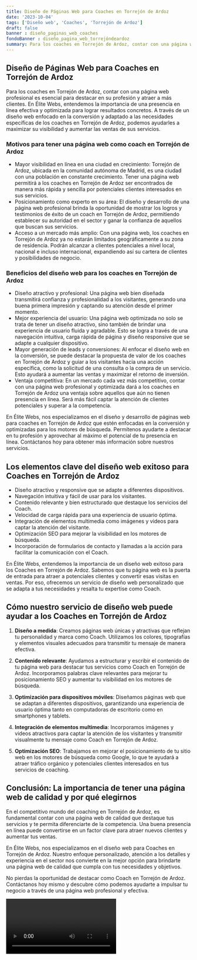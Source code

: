 ```yaml
---
title: Diseño de Páginas Web para Coaches en Torrejón de Ardoz
date: '2023-10-04'
tags: ['Diseño web', 'Coaches', 'Torrejón de Ardoz']
draft: false
banner : diseño_paginas_web_coaches
fondoBanner : diseño_pagina_web_torrejóndeardoz
summary: Para los coaches en Torrejón de Ardoz, contar con una página web profesional es esencial para destacar en su profesión y atraer a más clientes. En Élite Webs, entendemos la importancia de una presencia en línea efectiva y optimizada para lograr resultados concretos. A través de un diseño web enfocado en la conversión y adaptado a las necesidades específicas de los coaches en Torrejón de Ardoz, podemos ayudarles a maximizar su visibilidad y aumentar las ventas de sus servicios.
---
```


## Diseño de Páginas Web para Coaches en Torrejón de Ardoz

Para los coaches en Torrejón de Ardoz, contar con una página web profesional es esencial para destacar en su profesión y atraer a más clientes. En Élite Webs, entendemos la importancia de una presencia en línea efectiva y optimizada para lograr resultados concretos. A través de un diseño web enfocado en la conversión y adaptado a las necesidades específicas de los coaches en Torrejón de Ardoz, podemos ayudarles a maximizar su visibilidad y aumentar las ventas de sus servicios.

### Motivos para tener una página web como coach en Torrejón de Ardoz
- Mayor visibilidad en línea en una ciudad en crecimiento: Torrejón de Ardoz, ubicada en la comunidad autónoma de Madrid, es una ciudad con una población en constante crecimiento. Tener una página web permitirá a los coaches en Torrejón de Ardoz ser encontrados de manera más rápida y sencilla por potenciales clientes interesados en sus servicios.
- Posicionamiento como experto en su área: El diseño y desarrollo de una página web profesional brinda la oportunidad de mostrar los logros y testimonios de éxito de un coach en Torrejón de Ardoz, permitiendo establecer su autoridad en el sector y ganar la confianza de aquellos que buscan sus servicios.
- Acceso a un mercado más amplio: Con una página web, los coaches en Torrejón de Ardoz ya no estarán limitados geográficamente a su zona de residencia. Podrán alcanzar a clientes potenciales a nivel local, nacional e incluso internacional, expandiendo así su cartera de clientes y posibilidades de negocio.

### Beneficios del diseño web para los coaches en Torrejón de Ardoz
- Diseño atractivo y profesional: Una página web bien diseñada transmitirá confianza y profesionalidad a los visitantes, generando una buena primera impresión y captando su atención desde el primer momento.
- Mejor experiencia del usuario: Una página web optimizada no solo se trata de tener un diseño atractivo, sino también de brindar una experiencia de usuario fluida y agradable. Esto se logra a través de una navegación intuitiva, carga rápida de página y diseño responsive que se adapte a cualquier dispositivo.
- Mayor generación de leads y conversiones: Al enfocar el diseño web en la conversión, se puede destacar la propuesta de valor de los coaches en Torrejón de Ardoz y guiar a los visitantes hacia una acción específica, como la solicitud de una consulta o la compra de un servicio. Esto ayudará a aumentar las ventas y maximizar el retorno de inversión.
- Ventaja competitiva: En un mercado cada vez más competitivo, contar con una página web profesional y optimizada dará a los coaches en Torrejón de Ardoz una ventaja sobre aquellos que aún no tienen presencia en línea. Será más fácil captar la atención de clientes potenciales y superar a la competencia.

En Élite Webs, nos especializamos en el diseño y desarrollo de páginas web para coaches en Torrejón de Ardoz que estén enfocadas en la conversión y optimizadas para los motores de búsqueda. Permítenos ayudarte a destacar en tu profesión y aprovechar al máximo el potencial de tu presencia en línea. Contáctanos hoy para obtener más información sobre nuestros servicios.

<GifSeo />

<Cta />

## Los elementos clave del diseño web exitoso para Coaches en Torrejón de Ardoz

- Diseño atractivo y responsive que se adapte a diferentes dispositivos.
- Navegación intuitiva y fácil de usar para los visitantes.
- Contenido relevante y bien estructurado que destaque los servicios del Coach.
- Velocidad de carga rápida para una experiencia de usuario óptima.
- Integración de elementos multimedia como imágenes y videos para captar la atención del visitante.
- Optimización SEO para mejorar la visibilidad en los motores de búsqueda.
- Incorporación de formularios de contacto y llamadas a la acción para facilitar la comunicación con el Coach.

En Élite Webs, entendemos la importancia de un diseño web exitoso para los Coaches en Torrejón de Ardoz. Sabemos que tu página web es la puerta de entrada para atraer a potenciales clientes y convertir esas visitas en ventas. Por eso, ofrecemos un servicio de diseño web personalizado que se adapta a tus necesidades y resalta tu expertise como Coach.

## Cómo nuestro servicio de diseño web puede ayudar a los Coaches en Torrejón de Ardoz

1. **Diseño a medida**: Creamos páginas web únicas y atractivas que reflejan tu personalidad y marca como Coach. Utilizamos los colores, tipografías y elementos visuales adecuados para transmitir tu mensaje de manera efectiva.

2. **Contenido relevante**: Ayudamos a estructurar y escribir el contenido de tu página web para destacar tus servicios como Coach en Torrejón de Ardoz. Incorporamos palabras clave relevantes para mejorar tu posicionamiento SEO y aumentar tu visibilidad en los motores de búsqueda.

3. **Optimización para dispositivos móviles**: Diseñamos páginas web que se adaptan a diferentes dispositivos, garantizando una experiencia de usuario óptima tanto en computadoras de escritorio como en smartphones y tablets.

4. **Integración de elementos multimedia**: Incorporamos imágenes y videos atractivos para captar la atención de los visitantes y transmitir visualmente tu mensaje como Coach en Torrejón de Ardoz.

5. **Optimización SEO**: Trabajamos en mejorar el posicionamiento de tu sitio web en los motores de búsqueda como Google, lo que te ayudará a atraer tráfico orgánico y potenciales clientes interesados en tus servicios de coaching.

## Conclusión: La importancia de tener una página web de calidad y por qué elegirnos

En el competitivo mundo del coaching en Torrejón de Ardoz, es fundamental contar con una página web de calidad que destaque tus servicios y te permita diferenciarte de la competencia. Una buena presencia en línea puede convertirse en un factor clave para atraer nuevos clientes y aumentar tus ventas.

En Élite Webs, nos especializamos en el diseño web para Coaches en Torrejón de Ardoz. Nuestro enfoque personalizado, atención a los detalles y experiencia en el sector nos convierte en la mejor opción para brindarte una página web de calidad que cumpla con tus necesidades y objetivos.

No pierdas la oportunidad de destacar como Coach en Torrejón de Ardoz. Contáctanos hoy mismo y descubre cómo podemos ayudarte a impulsar tu negocio a través de una página web profesional y efectiva.

<Video />

<CtaBot job='Coaches' city='Torrejón de Ardoz'/>

<Gmaps query='Torrejón de Ardoz+españa+maps' />